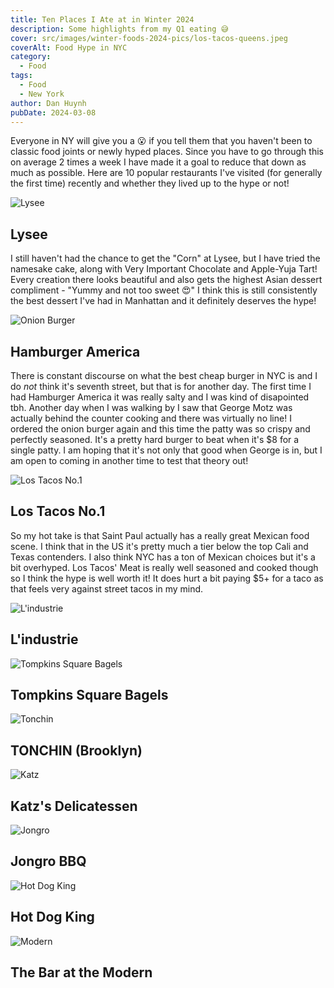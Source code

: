 ```yaml
---
title: Ten Places I Ate at in Winter 2024
description: Some highlights from my Q1 eating 😅
cover: src/images/winter-foods-2024-pics/los-tacos-queens.jpeg
coverAlt: Food Hype in NYC
category:
  - Food
tags:
  - Food
  - New York
author: Dan Huynh
pubDate: 2024-03-08
---
```


Everyone in NY will give you a 😮 if you tell them that you haven't been to classic food joints or newly hyped places. Since you have to go through this on average 2 times a week I have made it a goal to reduce that down as much as possible. Here are 10 popular restaurants I've visited (for generally the first time) recently and whether they lived up to the hype or not!

![Lysee](src/images/winter-foods-2024-pics/lysee.jpeg)
## Lysee 
I still haven't had the chance to get the "Corn" at Lysee, but I have tried the namesake cake, along with Very Important Chocolate and Apple-Yuja Tart! Every creation there looks beautiful and also gets the highest Asian dessert compliment - "Yummy and not too sweet 😍" I think this is still consistently the best dessert I've had in Manhattan and it definitely deserves the hype!

![Onion Burger](src/images/winter-foods-2024-pics/hamburger-america.jpeg)
## Hamburger America 
There is constant discourse on what the best cheap burger in NYC is and I do *not* think it's seventh street, but that is for another day. The first time I had Hamburger America it was really salty and I was kind of disapointed tbh. Another day when I was walking by I saw that George Motz was actually behind the counter cooking and there was virtually no line! I ordered the onion burger again and this time the patty was so crispy and perfectly seasoned. It's a pretty hard burger to beat when it's $8 for a single patty. I am hoping that it's not only that good when George is in, but I am open to coming in another time to test that theory out!

![Los Tacos No.1](src/images/winter-foods-2024-pics/los-tacos.jpeg)
## Los Tacos No.1
So my hot take is that Saint Paul actually has a really great Mexican food scene. I think that in the US it's pretty much a tier below the top Cali and Texas contenders. I also think NYC has a ton of Mexican choices but it's a bit overhyped. Los Tacos' Meat is really well seasoned and cooked though so I think the hype is well worth it! It does hurt a bit paying $5+ for a taco as that feels very against street tacos in my mind.

![L'industrie](src/images/winter-foods-2024-pics/l'industrie.jpeg)
## L'industrie

![Tompkins Square Bagels](src/images/winter-foods-2024-pics/tompkins-square-bagel.jpeg)
## Tompkins Square Bagels

![Tonchin](src/images/winter-foods-2024-pics/tonchin.jpeg)
## TONCHIN (Brooklyn)

![Katz](src/images/winter-foods-2024-pics/katz.jpeg)
## Katz's Delicatessen

![Jongro](src/images/winter-foods-2024-pics/jongro.jpeg)
## Jongro BBQ 

![Hot Dog King](src/images/winter-foods-2024-pics/glizzy-king.jpeg)
## Hot Dog King

![Modern](src/images/winter-foods-2024-pics/modern.jpeg)
## The Bar at the Modern 